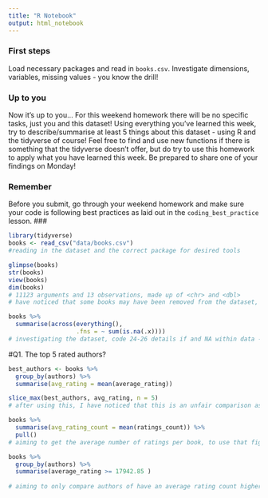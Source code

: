 ```yaml
---
title: "R Notebook"
output: html_notebook
---
```


### First steps

Load necessary packages and read in `books.csv`. Investigate dimensions, variables, missing values - you know the drill!

### Up to you

Now it's up to you... For this weekend homework there will be no specific tasks, just you and this dataset! Using everything you've learned this week, try to describe/summarise at least 5 things about this dataset - using R and the tidyverse of course! Feel free to find and use new functions if there is something that the tidyverse doesn't offer, but do try to use this homework to apply what you have learned this week. Be prepared to share one of your findings on Monday!

### Remember

Before you submit, go through your weekend homework and make sure your code is following best practices as laid out in the `coding_best_practice` lesson.
###


```r
library(tidyverse)
books <- read_csv("data/books.csv")
#reading in the dataset and the correct package for desired tools
```

```r
glimpse(books)
str(books)
view(books)
dim(books)
# 11123 arguments and 13 observations, made up of <chr> and <dbl>
# have noticed that some books may have been removed from the dataset, as "rowid" and "bookID" do not match

books %>% 
  summarise(across(everything(), 
                   .fns = ~ sum(is.na(.x))))
# investigating the dataset, code 24-26 details if and NA within data - which there is not
```

#Q1. The top 5 rated authors?

```r
best_authors <- books %>% 
  group_by(authors) %>% 
  summarise(avg_rating = mean(average_rating))

slice_max(best_authors, avg_rating, n = 5)
# after using this, I have noticed that this is an unfair comparison as some books have been rated very little and received higher ratings
```

```r
books %>% 
  summarise(avg_rating_count = mean(ratings_count)) %>% 
  pull()
# aiming to get the average number of ratings per book, to use that figure as a limit to the number of books I will make comparisons with
```

```r
books %>% 
  group_by(authors) %>% 
  summarise(average_rating >= 17942.85 )
  
# aiming to only compare authors of have an average rating count higher than the average rating count for all books  
```





